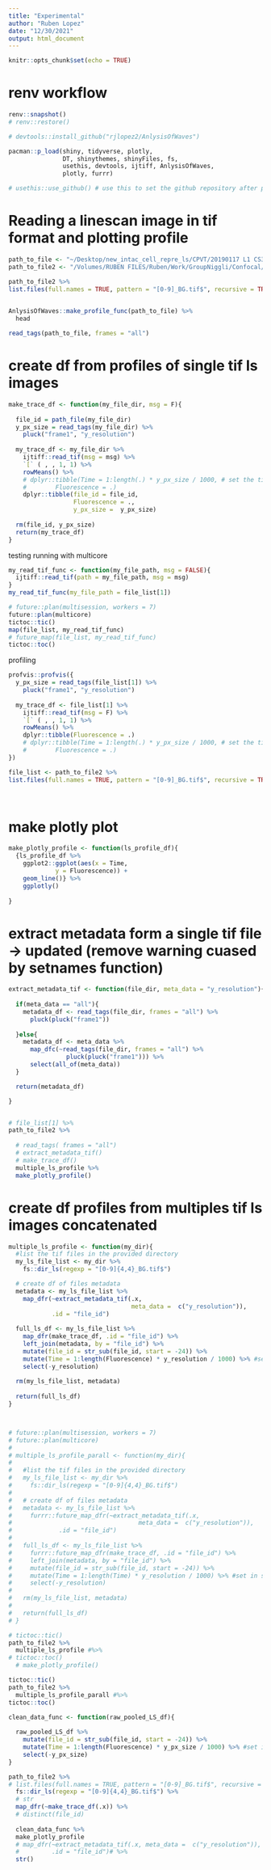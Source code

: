 ```yaml
---
title: "Experimental"
author: "Ruben Lopez"
date: "12/30/2021"
output: html_document
---
```


```r
knitr::opts_chunk$set(echo = TRUE)
```

# renv workflow
```r
renv::snapshot()
# renv::restore()
```

```r
# devtools::install_github("rjlopez2/AnlysisOfWaves")

pacman::p_load(shiny, tidyverse, plotly, 
               DT, shinythemes, shinyFiles, fs, 
               usethis, devtools, ijtiff, AnlysisOfWaves,
               plotly, furrr)

```

```r
# usethis::use_github() # use this to set the github repository after project is been created locally.

```

# Reading a linescan image in tif format and plotting profile

```r
path_to_file <- "~/Desktop/new_intac_cell_repre_ls/CPVT/20190117 L1 CS3 Cell A0002_BG.tif"
path_to_file2 <- "/Volumes/RUBEN FILES/Ruben/Work/GroupNiggli/Confocal/2021/SR_exepriments/211214/CPVT-HET/P2/CS1"

path_to_file2 %>% 
list.files(full.names = TRUE, pattern = "[0-9]_BG.tif$", recursive = TRUE) #%>% 
  
```


```r

AnlysisOfWaves::make_profile_func(path_to_file) %>% 
  head

read_tags(path_to_file, frames = "all")
```

# create df from profiles of single tif ls images

```r
make_trace_df <- function(my_file_dir, msg = F){
  
  file_id = path_file(my_file_dir)
  y_px_size = read_tags(my_file_dir) %>%
    pluck("frame1", "y_resolution")
  
  my_trace_df <- my_file_dir %>%
    ijtiff::read_tif(msg = msg) %>%
    `[` ( , , 1, 1) %>%
    rowMeans() %>%
    # dplyr::tibble(Time = 1:length(.) * y_px_size / 1000, # set the time in seconds
    #        Fluorescence = .)
    dplyr::tibble(file_id = file_id,
                  Fluorescence = .,
                  y_px_size =  y_px_size)
  
  rm(file_id, y_px_size)
  return(my_trace_df)
}

```

testing running with multicore
```r
my_read_tif_func <- function(my_file_path, msg = FALSE){
  ijtiff::read_tif(path = my_file_path, msg = msg)
}
my_read_tif_func(my_file_path = file_list[1])
```

```r

# future::plan(multisession, workers = 7)
future::plan(multicore)
tictoc::tic()
map(file_list, my_read_tif_func)
# future_map(file_list, my_read_tif_func)
tictoc::toc()
```


profiling

```r
profvis::profvis({
  y_px_size = read_tags(file_list[1]) %>% 
    pluck("frame1", "y_resolution")
  
  my_trace_df <- file_list[1] %>%
    ijtiff::read_tif(msg = F) %>%
    `[` ( , , 1, 1) %>%
    rowMeans() %>%
    dplyr::tibble(Fluorescence = .)
    # dplyr::tibble(Time = 1:length(.) * y_px_size / 1000, # set the time in seconds
    #        Fluorescence = .)
})


```



```r
file_list <- path_to_file2 %>% 
list.files(full.names = TRUE, pattern = "[0-9]_BG.tif$", recursive = TRUE) #%>% 

  
```


# make plotly plot

```r
make_plotly_profile <- function(ls_profile_df){
  {ls_profile_df %>% 
    ggplot2::ggplot(aes(x = Time, 
             y = Fluorescence)) +
    geom_line()} %>% 
    ggplotly()
    
}
```


# extract metadata form a single tif file -> updated (remove warning cuased by setnames function)

```r

extract_metadata_tif <- function(file_dir, meta_data = "y_resolution"){
  
  if(meta_data == "all"){
    metadata_df <- read_tags(file_dir, frames = "all") %>% 
      pluck(pluck("frame1"))
    
  }else{
    metadata_df <- meta_data %>%
      map_dfc(~read_tags(file_dir, frames = "all") %>% 
                pluck(pluck("frame1"))) %>% 
      select(all_of(meta_data))
  }

  return(metadata_df)

}


# file_list[1] %>% 
path_to_file2 %>% 
  
  # read_tags( frames = "all")
  # extract_metadata_tif()
  # make_trace_df()
  multiple_ls_profile %>% 
  make_plotly_profile()
```

# create df profiles from multiples tif ls images concatenated

```r
multiple_ls_profile <- function(my_dir){
  #list the tif files in the provided directory
  my_ls_file_list <- my_dir %>% 
    fs::dir_ls(regexp = "[0-9]{4,4}_BG.tif$")

  # create df of files metadata
  metadata <- my_ls_file_list %>% 
    map_dfr(~extract_metadata_tif(.x, 
                                  meta_data =  c("y_resolution")), 
            .id = "file_id")
  
  full_ls_df <- my_ls_file_list %>% 
    map_dfr(make_trace_df, .id = "file_id") %>% 
    left_join(metadata, by = "file_id") %>% 
    mutate(file_id = str_sub(file_id, start = -24)) %>% 
    mutate(Time = 1:length(Fluorescence) * y_resolution / 1000) %>% #set in sec the time
    select(-y_resolution)
  
  rm(my_ls_file_list, metadata)
  
  return(full_ls_df)
}



# future::plan(multisession, workers = 7)
# future::plan(multicore)
# 
# multiple_ls_profile_parall <- function(my_dir){
#   
#   #list the tif files in the provided directory
#   my_ls_file_list <- my_dir %>% 
#     fs::dir_ls(regexp = "[0-9]{4,4}_BG.tif$")
# 
#   # create df of files metadata
#   metadata <- my_ls_file_list %>% 
#     furrr::future_map_dfr(~extract_metadata_tif(.x, 
#                                   meta_data =  c("y_resolution")), 
#             .id = "file_id")
#   
#   full_ls_df <- my_ls_file_list %>% 
#     furrr::future_map_dfr(make_trace_df, .id = "file_id") %>% 
#     left_join(metadata, by = "file_id") %>% 
#     mutate(file_id = str_sub(file_id, start = -24)) %>% 
#     mutate(Time = 1:length(Time) * y_resolution / 1000) %>% #set in sec the time
#     select(-y_resolution)
#   
#   rm(my_ls_file_list, metadata)
#   
#   return(full_ls_df)
# }
```




```r
# tictoc::tic()
path_to_file2 %>%
  multiple_ls_profile #%>% 
# tictoc::toc()
  # make_plotly_profile()
```
```r
tictoc::tic()
path_to_file2 %>% 
  multiple_ls_profile_parall #%>% 
tictoc::toc()
```

```r
clean_data_func <- function(raw_pooled_LS_df){
  
  raw_pooled_LS_df %>%
    mutate(file_id = str_sub(file_id, start = -24)) %>% 
    mutate(Time = 1:length(Fluorescence) * y_px_size / 1000) %>% #set in sec the time
    select(-y_px_size)
}
```



```r
path_to_file2 %>% 
# list.files(full.names = TRUE, pattern = "[0-9]_BG.tif$", recursive = TRUE) %>%
  fs::dir_ls(regexp = "[0-9]{4,4}_BG.tif$") %>% 
  # str
  map_dfr(~make_trace_df(.x)) %>% 
  # distinct(file_id)
  
  clean_data_func %>% 
  make_plotly_profile
  # map_dfr(~extract_metadata_tif(.x, meta_data =  c("y_resolution")), 
  #         .id = "file_id")# %>% 
  str()
```

